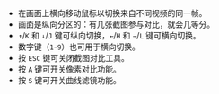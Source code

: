 - 在画面上横向移动鼠标以切换来自不同视频的同一帧。
- 画面是纵向分区的：有几张截图参与对比，就会几等分。
- `↑`/`K` 和 `↓`/`J` 键可纵向切换，`←`/`H` 和 `→`/`L` 键可横向切换。
- 数字键（`1`-`9`）也可用于横向切换。
- 按 `ESC` 键可关闭截图对比工具。
- 按 `A` 键可开关像素对比功能。
- 按 `S` 键可开关曲线滤镜功能。

